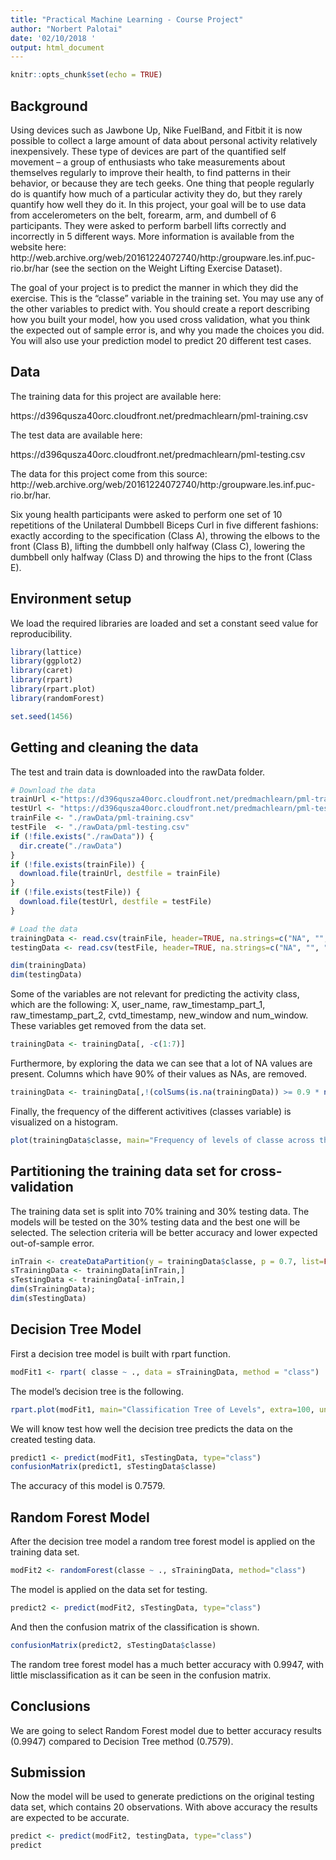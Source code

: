 ```yaml
---
title: "Practical Machine Learning - Course Project"
author: "Norbert Palotai"
date: '02/10/2018 '
output: html_document
---
```


```r
knitr::opts_chunk$set(echo = TRUE)
```

## Background

Using devices such as Jawbone Up, Nike FuelBand, and Fitbit it is now possible to collect a large amount of data about personal activity relatively inexpensively. These type of devices are part of the quantified self movement – a group of enthusiasts who take measurements about themselves regularly to improve their health, to find patterns in their behavior, or because they are tech geeks. One thing that people regularly do is quantify how much of a particular activity they do, but they rarely quantify how well they do it. In this project, your goal will be to use data from accelerometers on the belt, forearm, arm, and dumbell of 6 participants. They were asked to perform barbell lifts correctly and incorrectly in 5 different ways. More information is available from the website here: http://web.archive.org/web/20161224072740/http:/groupware.les.inf.puc-rio.br/har (see the section on the Weight Lifting Exercise Dataset).

The goal of your project is to predict the manner in which they did the exercise. This is the "classe" variable in the training set. You may use any of the other variables to predict with. You should create a report describing how you built your model, how you used cross validation, what you think the expected out of sample error is, and why you made the choices you did. You will also use your prediction model to predict 20 different test cases.

## Data

The training data for this project are available here:

https://d396qusza40orc.cloudfront.net/predmachlearn/pml-training.csv

The test data are available here:

https://d396qusza40orc.cloudfront.net/predmachlearn/pml-testing.csv

The data for this project come from this source: http://web.archive.org/web/20161224072740/http:/groupware.les.inf.puc-rio.br/har.

Six young health participants were asked to perform one set of 10 repetitions of the Unilateral Dumbbell Biceps Curl in five different fashions: exactly according to the specification (Class A), throwing the elbows to the front (Class B), lifting the dumbbell only halfway (Class C), lowering the dumbbell only halfway (Class D) and throwing the hips to the front (Class E).


## Environment setup
We load the required libraries are loaded and set a constant seed value for reproducibility.

```r
library(lattice)
library(ggplot2)
library(caret)
library(rpart)
library(rpart.plot)
library(randomForest)
```

```r
set.seed(1456)
```

## Getting and cleaning the data

The test and train data is downloaded into the rawData folder.
```r
# Download the data
trainUrl <-"https://d396qusza40orc.cloudfront.net/predmachlearn/pml-training.csv"
testUrl <- "https://d396qusza40orc.cloudfront.net/predmachlearn/pml-testing.csv"
trainFile <- "./rawData/pml-training.csv"
testFile  <- "./rawData/pml-testing.csv"
if (!file.exists("./rawData")) {
  dir.create("./rawData")
}
if (!file.exists(trainFile)) {
  download.file(trainUrl, destfile = trainFile)
}
if (!file.exists(testFile)) {
  download.file(testUrl, destfile = testFile)
}

# Load the data
trainingData <- read.csv(trainFile, header=TRUE, na.strings=c("NA", "", "#DIV/0!"))
testingData <- read.csv(testFile, header=TRUE, na.strings=c("NA", "", "#DIV/0!"))

dim(trainingData)
dim(testingData)
```

Some of the variables are not relevant for predicting the activity class, which are the following: X, user_name, raw_timestamp_part_1,  raw_timestamp_part_2, cvtd_timestamp, new_window and num_window. These variables get removed from the data set.
```r
trainingData <- trainingData[, -c(1:7)]
```

Furthermore, by exploring the data we can see that a lot of NA values are present. Columns which have 90% of their values as NAs, are removed.

```r
trainingData <- trainingData[,!(colSums(is.na(trainingData)) >= 0.9 * nrow(trainingData))]
```

Finally, the frequency of the different activitives (classes variable) is visualized on a histogram.
```r
plot(trainingData$classe, main="Frequency of levels of classe across the observations", xlab="Levels", ylab="Frequency")
```

## Partitioning the training data set for cross-validation
The training data set is split into 70% training and 30% testing data. The models will be tested on the 30% testing data and the best one will be selected. The selection criteria will be better accuracy and lower expected out-of-sample error.

```r
inTrain <- createDataPartition(y = trainingData$classe, p = 0.7, list=FALSE)
sTrainingData <- trainingData[inTrain,]
sTestingData <- trainingData[-inTrain,]
dim(sTrainingData); 
dim(sTestingData)
```

## Decision Tree Model
First a decision tree model is built with rpart function.
```r
modFit1 <- rpart( classe ~ ., data = sTrainingData, method = "class")
```

The model's decision tree is the following.
```r
rpart.plot(modFit1, main="Classification Tree of Levels", extra=100, under=TRUE, faclen=0)
```

We will know test how well the decision tree predicts the data on the created testing data.
```r
predict1 <- predict(modFit1, sTestingData, type="class")
confusionMatrix(predict1, sTestingData$classe)
```

The accuracy of this model is 0.7579.

## Random Forest Model
After the decision tree model a random tree forest model is applied on the training data set.
```r
modFit2 <- randomForest(classe ~ ., sTrainingData, method="class")
```

The model is applied on the data set for testing.
```r
predict2 <- predict(modFit2, sTestingData, type="class")
```

And then the confusion matrix of the classification is shown.
```r
confusionMatrix(predict2, sTestingData$classe)
```

The random tree forest model has a much better accuracy with 0.9947, with little misclassification as it can be seen in the confusion matrix.

## Conclusions
We are going to select Random Forest model due to better accuracy results (0.9947) compared to Decision Tree method (0.7579).

## Submission
Now the model will be used to generate predictions on the original testing data set, which contains 20 observations. With above accuracy the results are expected to be accurate.

```r
predict <- predict(modFit2, testingData, type="class")
predict
```

